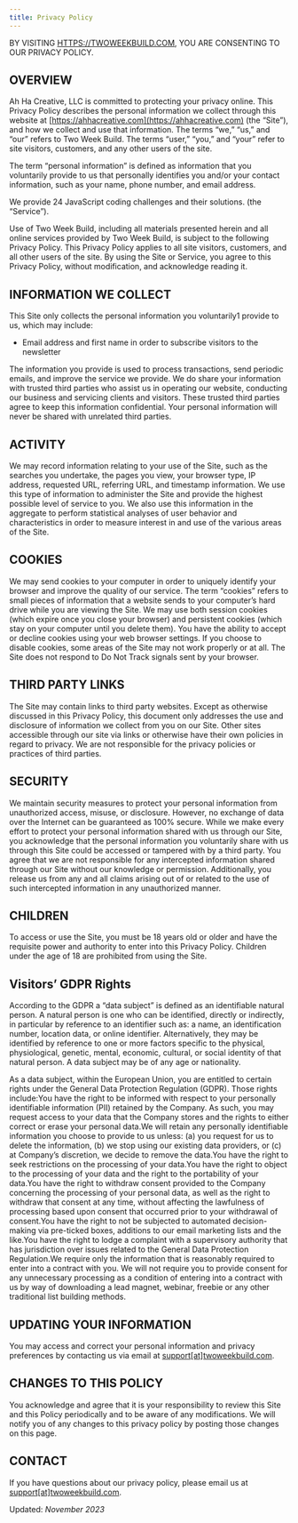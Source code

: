 ```yaml
---
title: Privacy Policy
---
```


BY VISITING [HTTPS://TWOWEEKBUILD.COM](https://twoweekbuild.com), YOU ARE CONSENTING TO OUR PRIVACY POLICY.

## OVERVIEW

Ah Ha Creative, LLC is committed to protecting your privacy online. This Privacy Policy describes the personal information we collect through this website at [https://ahhacreative.com](https://ahhacreative.com) (the “Site”), and how we collect and use that information.
The terms “we,” “us,” and “our” refers to Two Week Build. The terms “user,” “you,” and “your” refer to site visitors, customers, and any other users of the site.

The term “personal information” is defined as information that you voluntarily provide to us that personally identifies you and/or your contact information, such as your name, phone number, and email address.

We provide 24 JavaScript coding challenges and their solutions. (the “Service”).

Use of Two Week Build, including all materials presented herein and all online services provided by Two Week Build, is subject to the following Privacy Policy. This Privacy Policy applies to all site visitors, customers, and all other users of the site. By using the Site or Service, you agree to this Privacy Policy, without modification, and acknowledge reading it.

## INFORMATION WE COLLECT

This Site only collects the personal information you voluntarily1 provide to us, which
may include:

- Email address and first name in order to subscribe visitors to the newsletter

The information you provide is used to process transactions, send periodic emails, and improve the service we provide. We do share your information with trusted third parties who assist us in operating our website, conducting our business and servicing clients and visitors. These trusted third parties agree to keep this information confidential. Your personal information will never be shared with unrelated third parties.

## ACTIVITY

We may record information relating to your use of the Site, such as the searches you undertake, the pages you view, your browser type, IP address, requested URL, referring URL, and timestamp information. We use this type of information to administer the Site and provide the highest possible level of service to you. We also use this information in the aggregate to perform statistical analyses of user behavior and characteristics in order to measure interest in and use of the various areas of the Site.

## COOKIES

We may send cookies to your computer in order to uniquely identify your browser and improve the quality of our service. The term “cookies” refers to small pieces of information that a website sends to your computer’s hard drive while you are viewing the Site. We may use both session cookies (which expire once you close your browser) and persistent cookies (which stay on your computer until you delete them). You have the ability to accept or decline cookies using your web browser settings. If you choose to disable cookies, some areas of the Site may not work properly or at all. The Site does not respond to Do Not Track signals sent by your browser.

## THIRD PARTY LINKS

The Site may contain links to third party websites. Except as otherwise discussed in this Privacy Policy, this document only addresses the use and disclosure of information we collect from you on our Site. Other sites accessible through our site via links or otherwise have their own policies in regard to privacy. We are not responsible for the privacy policies or practices of third parties.

## SECURITY

We maintain security measures to protect your personal information from unauthorized access, misuse, or disclosure. However, no exchange of data over the Internet can be guaranteed as 100% secure. While we make every effort to protect your personal information shared with us through our Site, you acknowledge that the personal information you voluntarily share with us through this Site could be
accessed or tampered with by a third party. You agree that we are not responsible for any intercepted information shared through our Site without our knowledge or permission. Additionally, you release us from any and all claims arising out of or related to the use of such intercepted information in any unauthorized manner.

## CHILDREN

To access or use the Site, you must be 18 years old or older and have the requisite power and authority to enter into this Privacy Policy. Children under the age of 18 are prohibited from using the Site.

## Visitors’ GDPR Rights

According to the GDPR a “data subject” is defined as an identifiable natural person. A natural person is one who can be identified, directly or indirectly, in particular by reference to an identifier such as: a name, an identification number, location data, or online identifier. Alternatively, they may be identified by reference to one or more factors specific to the physical, physiological, genetic, mental, economic, cultural, or social identity of that natural person. A data subject may be of any age or nationality.

As a data subject, within the European Union, you are entitled to certain rights under the General Data Protection Regulation (GDPR). Those rights include:You have the right to be informed with respect to your personally identifiable information (PII) retained by the Company. As such, you may request access to your data that the Company stores and the rights to either correct or erase your personal data.We will retain any personally identifiable information you choose to provide to us unless: (a) you request for us to delete the information, (b) we stop using our existing data providers, or (c) at Company’s discretion, we decide to remove the data.You have the right to seek restrictions on the processing of your data.You have the right to object to the processing of your data and the right to the portability of your data.You have the right to withdraw consent provided to the Company concerning the processing of your personal data, as well as the right to withdraw that consent at any time, without affecting the lawfulness of processing based upon consent that occurred prior to your withdrawal of consent.You have the right to not be subjected to automated decision-making via pre-ticked boxes, additions to our email marketing lists and the like.You have the right to lodge a complaint with a supervisory authority that has jurisdiction over issues related to the General Data Protection Regulation.We require only the information that is reasonably required to enter into a contract with you. We will not require you to provide consent for any unnecessary processing as a condition of entering into a contract with us by way of downloading a lead magnet, webinar, freebie or any other traditional list building methods.

## UPDATING YOUR INFORMATION

You may access and correct your personal information and privacy preferences by contacting us via email at [support[at]twoweekbuild.com](mailto:support@twoweekbuild.com).

## CHANGES TO THIS POLICY

You acknowledge and agree that it is your responsibility to review this Site and this Policy periodically and to be aware of any modifications. We will notify you of any changes to this privacy policy by posting those changes on this page.

## CONTACT

If you have questions about our privacy policy, please email us at [support[at]twoweekbuild.com](mailto:support@twoweekbuild.com).

Updated: _November 2023_
